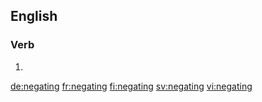 ==English==

===Verb===
{{head|en|present participle}}

# {{present participle of|negate|lang=en}}

[[de:negating]]
[[fr:negating]]
[[fi:negating]]
[[sv:negating]]
[[vi:negating]]